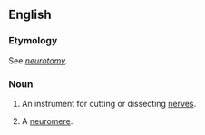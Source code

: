 ==English==

===Etymology===
See ''[[neurotomy]]''.

===Noun===
{{en-noun}}

# {{context|neurology|neuroscience|lang=en}} An instrument for cutting or dissecting [[nerve]]s.
# {{context|neuroanatomy|lang=en}} A [[neuromere]].